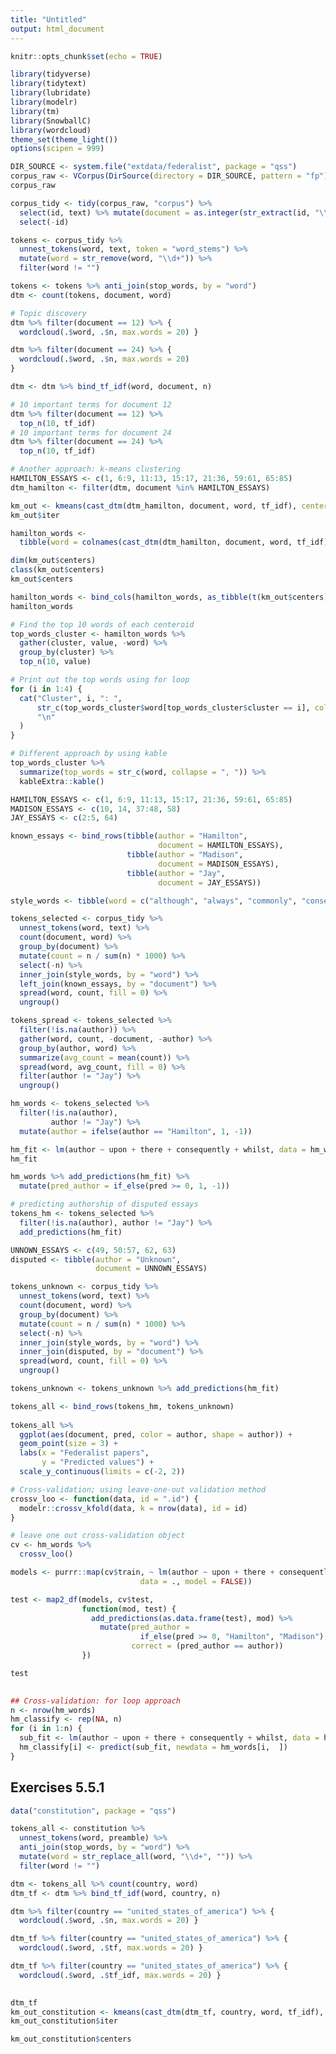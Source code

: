 ```yaml
---
title: "Untitled"
output: html_document
---
```


```r
knitr::opts_chunk$set(echo = TRUE)
```

```r
library(tidyverse)
library(tidytext)
library(lubridate)
library(modelr)
library(tm)
library(SnowballC)
library(wordcloud)
theme_set(theme_light())
options(scipen = 999)
```

```r
DIR_SOURCE <- system.file("extdata/federalist", package = "qss")
corpus_raw <- VCorpus(DirSource(directory = DIR_SOURCE, pattern = "fp"))
corpus_raw
```

```r
corpus_tidy <- tidy(corpus_raw, "corpus") %>% 
  select(id, text) %>% mutate(document = as.integer(str_extract(id, "\\d+"))) %>% 
  select(-id)

tokens <- corpus_tidy %>% 
  unnest_tokens(word, text, token = "word_stems") %>% 
  mutate(word = str_remove(word, "\\d+")) %>% 
  filter(word != "")

tokens <- tokens %>% anti_join(stop_words, by = "word") 
dtm <- count(tokens, document, word)
```

```r
# Topic discovery
dtm %>% filter(document == 12) %>% {
  wordcloud(.$word, .$n, max.words = 20) }

dtm %>% filter(document == 24) %>% {
  wordcloud(.$word, .$n, max.words = 20)
}

dtm <- dtm %>% bind_tf_idf(word, document, n) 

# 10 important terms for document 12
dtm %>% filter(document == 12) %>% 
  top_n(10, tf_idf)
# 10 important terms for document 24
dtm %>% filter(document == 24) %>% 
  top_n(10, tf_idf)
```

```r
# Another approach: k-means clustering
HAMILTON_ESSAYS <- c(1, 6:9, 11:13, 15:17, 21:36, 59:61, 65:85)
dtm_hamilton <- filter(dtm, document %in% HAMILTON_ESSAYS)

km_out <- kmeans(cast_dtm(dtm_hamilton, document, word, tf_idf), centers = 4, nstart = 10)
km_out$iter

hamilton_words <-
  tibble(word = colnames(cast_dtm(dtm_hamilton, document, word, tf_idf)))

dim(km_out$centers)
class(km_out$centers)
km_out$centers

hamilton_words <- bind_cols(hamilton_words, as_tibble(t(km_out$centers)))
hamilton_words
```

```r
# Find the top 10 words of each centeroid
top_words_cluster <- hamilton_words %>% 
  gather(cluster, value, -word) %>% 
  group_by(cluster) %>% 
  top_n(10, value) 

# Print out the top words using for loop
for (i in 1:4) {
  cat("Cluster", i, ": ", 
      str_c(top_words_cluster$word[top_words_cluster$cluster == i], collapse = ", "), 
      "\n"
  )
}

# Different approach by using kable
top_words_cluster %>% 
  summarize(top_words = str_c(word, collapse = ", ")) %>% 
  kableExtra::kable()
```

```r
HAMILTON_ESSAYS <- c(1, 6:9, 11:13, 15:17, 21:36, 59:61, 65:85)
MADISON_ESSAYS <- c(10, 14, 37:48, 58)
JAY_ESSAYS <- c(2:5, 64)

known_essays <- bind_rows(tibble(author = "Hamilton", 
                                 document = HAMILTON_ESSAYS), 
                          tibble(author = "Madison", 
                                 document = MADISON_ESSAYS), 
                          tibble(author = "Jay", 
                                 document = JAY_ESSAYS))

style_words <- tibble(word = c("although", "always", "commonly", "consequently", "considerable", "enough", "there", "upon", "while", "whilst"))

tokens_selected <- corpus_tidy %>% 
  unnest_tokens(word, text) %>% 
  count(document, word) %>%
  group_by(document) %>% 
  mutate(count = n / sum(n) * 1000) %>% 
  select(-n) %>% 
  inner_join(style_words, by = "word") %>% 
  left_join(known_essays, by = "document") %>% 
  spread(word, count, fill = 0) %>% 
  ungroup()

tokens_spread <- tokens_selected %>% 
  filter(!is.na(author)) %>% 
  gather(word, count, -document, -author) %>% 
  group_by(author, word) %>% 
  summarize(avg_count = mean(count)) %>% 
  spread(word, avg_count, fill = 0) %>% 
  filter(author != "Jay") %>% 
  ungroup()

hm_words <- tokens_selected %>% 
  filter(!is.na(author), 
         author != "Jay") %>% 
  mutate(author = ifelse(author == "Hamilton", 1, -1)) 

hm_fit <- lm(author ~ upon + there + consequently + whilst, data = hm_words)
hm_fit

hm_words %>% add_predictions(hm_fit) %>% 
  mutate(pred_author = if_else(pred >= 0, 1, -1)) 
```
```r
# predicting authorship of disputed essays
tokens_hm <- tokens_selected %>% 
  filter(!is.na(author), author != "Jay") %>% 
  add_predictions(hm_fit)

UNNOWN_ESSAYS <- c(49, 50:57, 62, 63)
disputed <- tibble(author = "Unknown", 
                   document = UNNOWN_ESSAYS)

tokens_unknown <- corpus_tidy %>% 
  unnest_tokens(word, text) %>% 
  count(document, word) %>%
  group_by(document) %>% 
  mutate(count = n / sum(n) * 1000) %>% 
  select(-n) %>% 
  inner_join(style_words, by = "word") %>% 
  inner_join(disputed, by = "document") %>% 
  spread(word, count, fill = 0) %>% 
  ungroup()

tokens_unknown <- tokens_unknown %>% add_predictions(hm_fit)

tokens_all <- bind_rows(tokens_hm, tokens_unknown)
  
tokens_all %>% 
  ggplot(aes(document, pred, color = author, shape = author)) +
  geom_point(size = 3) +
  labs(x = "Federalist papers", 
       y = "Predicted values") +
  scale_y_continuous(limits = c(-2, 2))
```

```r
# Cross-validation; using leave-one-out validation method
crossv_loo <- function(data, id = ".id") {
  modelr::crossv_kfold(data, k = nrow(data), id = id)
}

# leave one out cross-validation object
cv <- hm_words %>%
  crossv_loo()

models <- purrr::map(cv$train, ~ lm(author ~ upon + there + consequently + whilst,
                             data = ., model = FALSE))

test <- map2_df(models, cv$test,
                function(mod, test) {
                  add_predictions(as.data.frame(test), mod) %>%
                    mutate(pred_author =
                             if_else(pred >= 0, "Hamilton", "Madison"),
                           correct = (pred_author == author))
                })

test
  
```

```r
## Cross-validation: for loop approach
n <- nrow(hm_words)
hm_classify <- rep(NA, n)
for (i in 1:n) {
  sub_fit <- lm(author ~ upon + there + consequently + whilst, data = hm_words[-i,  ])
  hm_classify[i] <- predict(sub_fit, newdata = hm_words[i,  ])
}
```

## Exercises 5.5.1
```r
data("constitution", package = "qss")

tokens_all <- constitution %>% 
  unnest_tokens(word, preamble) %>% 
  anti_join(stop_words, by = "word") %>% 
  mutate(word = str_replace_all(word, "\\d+", "")) %>% 
  filter(word != "")

dtm <- tokens_all %>% count(country, word) 
dtm_tf <- dtm %>% bind_tf_idf(word, country, n)

dtm %>% filter(country == "united_states_of_america") %>% {
  wordcloud(.$word, .$n, max.words = 20) }

dtm_tf %>% filter(country == "united_states_of_america") %>% {
  wordcloud(.$word, .$tf, max.words = 20) }

dtm_tf %>% filter(country == "united_states_of_america") %>% {
  wordcloud(.$word, .$tf_idf, max.words = 20) }
  
```
```r
dtm_tf
km_out_constitution <- kmeans(cast_dtm(dtm_tf, country, word, tf_idf), centers = 5, nstart = 10)
km_out_constitution$iter

km_out_constitution$centers
```

